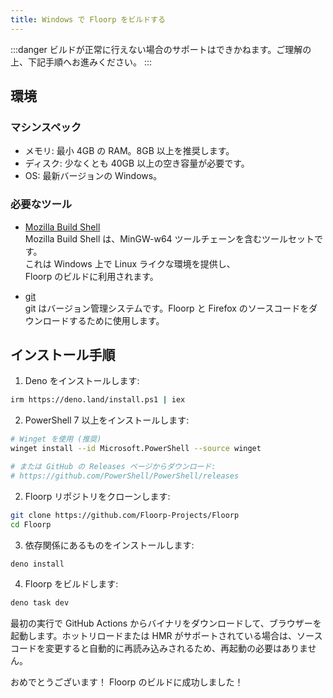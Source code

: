 ```yaml
---
title: Windows で Floorp をビルドする
---
```


:::danger
ビルドが正常に行えない場合のサポートはできかねます。ご理解の上、下記手順へお進みください。
:::

## 環境

### マシンスペック

- メモリ: 最小 4GB の RAM。8GB 以上を推奨します。
- ディスク: 少なくとも 40GB 以上の空き容量が必要です。
- OS: 最新バージョンの Windows。

### 必要なツール

- [Mozilla Build Shell](https://ftp.mozilla.org/pub/mozilla/libraries/win32/MozillaBuildSetup-Latest.exe) \
   Mozilla Build Shell は、MinGW-w64 ツールチェーンを含むツールセットです。\
   これは Windows 上で Linux ライクな環境を提供し、\
   Floorp のビルドに利用されます。

- [git](https://git-scm.com/download/win) \
   git はバージョン管理システムです。Floorp と Firefox のソースコードをダウンロードするために使用します。

## インストール手順

1. Deno をインストールします:
```bash
irm https://deno.land/install.ps1 | iex
```

2. PowerShell 7 以上をインストールします:
```bash
# Winget を使用 (推奨)
winget install --id Microsoft.PowerShell --source winget

# または GitHub の Releases ページからダウンロード:
# https://github.com/PowerShell/PowerShell/releases
```

2. Floorp リポジトリをクローンします:
```bash
git clone https://github.com/Floorp-Projects/Floorp
cd Floorp
```

3. 依存関係にあるものをインストールします:
```bash
deno install
```

4. Floorp をビルドします:
```bash
deno task dev
```

最初の実行で GitHub Actions からバイナリをダウンロードして、ブラウザーを起動します。ホットリロードまたは HMR がサポートされている場合は、ソースコードを変更すると自動的に再読み込みされるため、再起動の必要はありません。

おめでとうございます！ Floorp のビルドに成功しました！
